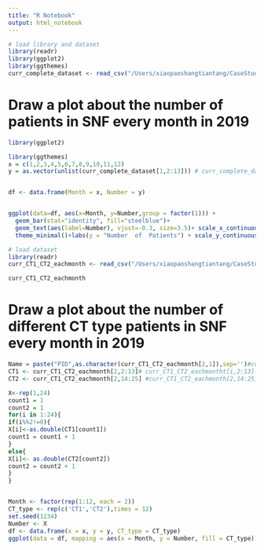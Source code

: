 ```yaml
---
title: "R Notebook"
output: html_notebook
---
```




```r
# load library and dataset
library(readr)
library(ggplot2)
library(ggthemes)
curr_complete_dataset <- read_csv("/Users/xiaopaoshangtiantang/CaseStudy_1/Data/curr_complete_dataset.csv")# change the address
```


# Draw a plot about the number of patients in SNF every month in 2019

```r

library(ggplot2)

library(ggthemes)
x = c(1,2,3,4,5,6,7,8,9,10,11,12)
y = as.vector(unlist(curr_complete_dataset[1,2:13])) # curr_complete_dataset[i,2:13] change i to get relative row


df <- data.frame(Month = x, Number = y)


ggplot(data=df, aes(x=Month, y=Number,group = factor(1))) +
  geom_bar(stat="identity", fill="steelblue")+
  geom_text(aes(label=Number), vjust=-0.3, size=3.5)+ scale_x_continuous(breaks=seq(1, 12, 1))+
  theme_minimal()+labs(y = "Number  of  Patients") + scale_y_continuous(breaks=seq(1, 1000, 5))


```



```r
# load dataset
library(readr)
curr_CT1_CT2_eachmonth <- read_csv("/Users/xiaopaoshangtiantang/CaseStudy_1/Data/curr_CT1_CT2_eachmonth.csv")

curr_CT1_CT2_eachmonth
```

# Draw a plot about the number of different CT type patients in SNF every month in 2019

```r
Name = paste("PID",as.character(curr_CT1_CT2_eachmonth[2,1]),sep='')#curr_CT1_CT2_eachmonth[i,1] change i to get relative row
CT1 <- curr_CT1_CT2_eachmonth[2,2:13]# curr_CT1_CT2_eachmontht[i,2:13] change i to get relative row
CT2 <- curr_CT1_CT2_eachmonth[2,14:25] #curr_CT1_CT2_eachmonth[2,14:25] change i to get relative row

X<-rep(1,24)
count1 = 1
count2 = 1
for(i in 1:24){ 
if(i%%2!=0){
X[i]<-as.double(CT1[count1])
count1 = count1 + 1
} 
else{
X[i]<- as.double(CT2[count2])
count2 = count2 + 1
}
}


Month <- factor(rep(1:12, each = 2))
CT_type <- rep(c('CT1','CT2'),times = 12)
set.seed(1234)
Number <- X
df <- data.frame(x = x, y = y, CT_type = CT_type)
ggplot(data = df, mapping = aes(x = Month, y = Number, fill = CT_type)) + geom_bar(stat = 'identity', position = 'dodge')+theme_minimal() + labs(title = Name,y = "Number  of  Patients")+ theme(legend.title = element_blank())




```

